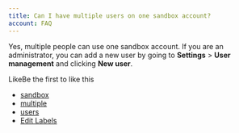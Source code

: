```yaml
---
title: Can I have multiple users on one sandbox account?
account: FAQ 
---
```

Yes, multiple people can use one sandbox account. If you are an administrator, you can add a new user by going to **Settings** > **User management** and clicking **New user**.

LikeBe the first to like this

*   [sandbox](/label/FAQ/sandbox)
*   [multiple](/label/FAQ/multiple)
*   [users](/label/FAQ/users)
*   [Edit Labels](# "Edit Labels (Type 'l')")




